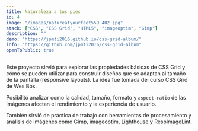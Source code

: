 ```yaml
---
title: Naturaleza a tus pies
id: 4
image: "/images/natureatyourfeet559_402.jpg"
stack: ["CSS", "CSS Grid", "HTML5", "imageoptim", "Gimp"]
description: ""
demo: "https://jpmti2016.github.io/css-grid-album/"
info: "https://github.com/jpmti2016/css-grid-album"
openToPublic: true
---
```


Este proyecto sirvió para explorar las propiedades básicas de CSS Grid y cómo se pueden utilizar para construir diseños que se adaptan al
tamaño de la pantalla (responsive layouts). La idea fue tomada del curso CSS Grid de Wes Bos.

Posibilitó analizar como la calidad, tamaño, formato y `aspect-ratio` de las imágenes afectan el rendimiemto y la experiencia de usuario.

También sirvió de práctica de trabajo con herramientas de procesamiento y análisis de imágenes como Gimp, imageoptim, Lighthouse y
RespImageLint.
